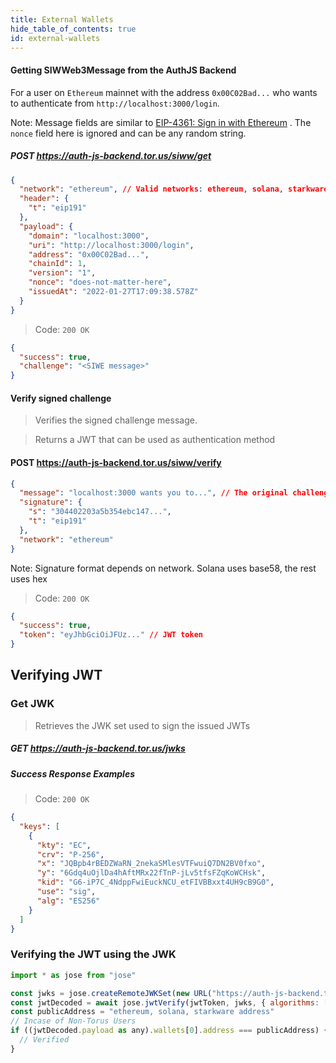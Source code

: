 ```yaml
---
title: External Wallets
hide_table_of_contents: true
id: external-wallets
---
```


#### Getting SIWWeb3Message from the AuthJS Backend

For a user on `Ethereum` mainnet with the address `0x00C02Bad...` who wants to authenticate from `http://localhost:3000/login`.

Note: Message fields are similar to [EIP-4361: Sign in with Ethereum](https://docs.login.xyz/general-information/siwe-overview/eip-4361#specification)
. The `nonce` field here is ignored and can be any random string.

##### POST https://auth-js-backend.tor.us/siww/get

```json
{
  "network": "ethereum", // Valid networks: ethereum, solana, starkware
  "header": {
    "t": "eip191"
  },
  "payload": {
    "domain": "localhost:3000",
    "uri": "http://localhost:3000/login",
    "address": "0x00C02Bad...",
    "chainId": 1,
    "version": "1",
    "nonce": "does-not-matter-here",
    "issuedAt": "2022-01-27T17:09:38.578Z"
  }
}
```

> Code: `200 OK`

```json
{
  "success": true,
  "challenge": "<SIWE message>"
}
```

#### Verify signed challenge

> Verifies the signed challenge message.

> Returns a JWT that can be used as authentication method

#### POST https://auth-js-backend.tor.us/siww/verify

```json
{
  "message": "localhost:3000 wants you to...", // The original challenge message from 'Get challenge message' endpoint
  "signature": {
    "s": "304402203a5b354ebc147...",
    "t": "eip191"
  },
  "network": "ethereum"
}
```

Note: Signature format depends on network. Solana uses base58, the rest uses hex

> Code: `200 OK`

```json
{
  "success": true,
  "token": "eyJhbGciOiJFUz..." // JWT token
}
```

## Verifying JWT

### Get JWK

> Retrieves the JWK set used to sign the issued JWTs

##### GET https://auth-js-backend.tor.us/jwks

##### Success Response Examples

> Code: `200 OK`

```json
{
  "keys": [
    {
      "kty": "EC",
      "crv": "P-256",
      "x": "JQBpb4rBEDZWaRN_2nekaSMlesVTFwuiQ7DN2BV0fxo",
      "y": "6Gdq4uOjlDa4hAftMRx22fTnP-jLv5tfsFZqKoWCHsk",
      "kid": "G6-iP7C_4NdppFwiEuckNCU_etFIVBBxxt4UH9cB9G0",
      "use": "sig",
      "alg": "ES256"
    }
  ]
}
```

### Verifying the JWT using the JWK

```javascript
import * as jose from "jose"

const jwks = jose.createRemoteJWKSet(new URL("https://auth-js-backend.tor.us/jwks"));
const jwtDecoded = await jose.jwtVerify(jwtToken, jwks, { algorithms: ["ES256"] });
const publicAddress = "ethereum, solana, starkware address"
// Incase of Non-Torus Users
if ((jwtDecoded.payload as any).wallets[0].address === publicAddress) {
  // Verified
}
```
